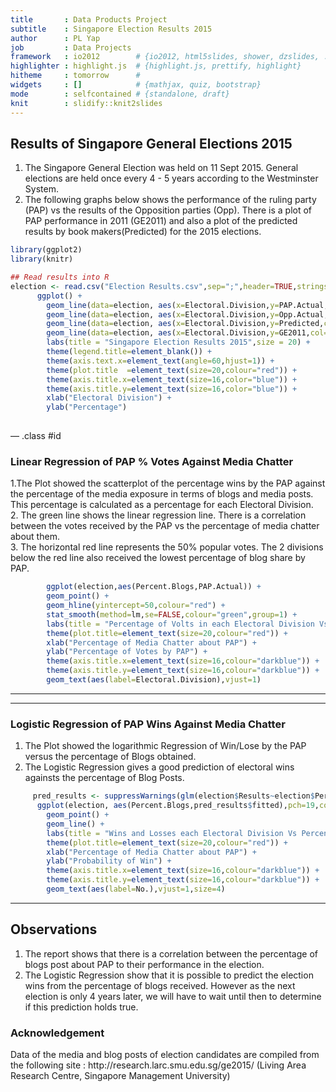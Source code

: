 ```yaml
---
title       : Data Products Project
subtitle    : Singapore Election Results 2015
author      : PL Yap  
job         : Data Projects
framework   : io2012        # {io2012, html5slides, shower, dzslides, ...}
highlighter : highlight.js  # {highlight.js, prettify, highlight}
hitheme     : tomorrow      # 
widgets     : []            # {mathjax, quiz, bootstrap}
mode        : selfcontained # {standalone, draft}
knit        : slidify::knit2slides
---
```


## Results of Singapore General Elections 2015  

1. The Singapore General Election was held on 11 Sept 2015. General elections are held once every 4 - 5 years according to the Westminster System.  
2. The following graphs below shows the performance of the ruling party (PAP) vs the results of the Opposition parties (Opp). There is a plot of PAP performance in 2011 (GE2011) and also a plot of the predicted results by book makers(Predicted) for the 2015 elections.  
```r
library(ggplot2)
library(knitr)

## Read results into R 
election <- read.csv("Election Results.csv",sep=";",header=TRUE,stringsAsFactors = FALSE)
      ggplot() +
        geom_line(data=election, aes(x=Electoral.Division,y=PAP.Actual,col="PAP",group=1)) +
        geom_line(data=election, aes(x=Electoral.Division,y=Opp.Actual,col="Opp",group=2)) +
        geom_line(data=election, aes(x=Electoral.Division,y=Predicted,col="Predict", group=3)) +
        geom_line(data=election, aes(x=Electoral.Division,y=GE2011,col="GE2011", group=4)) +
        labs(title = "Singapore Election Results 2015",size = 20) +
        theme(legend.title=element_blank()) +
        theme(axis.text.x=element_text(angle=60,hjust=1)) +
        theme(plot.title  =element_text(size=20,colour="red")) +
        theme(axis.title.x=element_text(size=16,color="blue")) +
        theme(axis.title.y=element_text(size=16,color="blue")) +
        xlab("Electoral Division") +
        ylab("Percentage")         
      
```

--- .class #id

### Linear Regression of PAP % Votes Against Media Chatter  

1.The Plot showed the scatterplot of the percentage wins by the PAP against the percentage of the media
exposure in terms of blogs and media posts. This percentage is calculated as a percentage for each
Electoral Division.  
2. The green line shows the linear regression line. There is a correlation between the votes received by the PAP vs the percentage of media chatter about them.  
3. The horizontal red line represents the 50% popular votes. The 2 divisions below the red line also received the lowest percentage of blog share by PAP.  
```r
        ggplot(election,aes(Percent.Blogs,PAP.Actual)) +
        geom_point() +
        geom_hline(yintercept=50,colour="red") +
        stat_smooth(method=lm,se=FALSE,colour="green",group=1) +
        labs(title = "Percentage of Volts in each Electoral Division Vs Percentage of Media Chatter") +
        theme(plot.title=element_text(size=20,colour="red")) +
        xlab("Percentage of Media Chatter about PAP") +
        ylab("Percentage of Votes by PAP") +
        theme(axis.title.x=element_text(size=16,colour="darkblue")) +
        theme(axis.title.y=element_text(size=16,colour="darkblue")) +
        geom_text(aes(label=Electoral.Division),vjust=1)    
```
--- 

--- 

### Logistic Regression of PAP Wins Against Media Chatter  

1. The Plot showed the logarithmic Regression of Win/Lose by the PAP versus the percentage of Blogs obtained.  
2. The Logistic Regression gives a good prediction of electoral wins againsts the percentage of Blog Posts.  
```r
     pred_results <- suppressWarnings(glm(election$Results~election$Percent.Blogs,family="binomial"))
      ggplot(election, aes(Percent.Blogs,pred_results$fitted),pch=19,col="blue") +
        geom_point() +
        geom_line() +
        labs(title = "Wins and Losses each Electoral Division Vs Percentage of Media Chatter") +
        theme(plot.title=element_text(size=20,colour="red")) +
        xlab("Percentage of Media Chatter about PAP") +
        ylab("Probability of Win") +
        theme(axis.title.x=element_text(size=16,colour="darkblue")) +
        theme(axis.title.y=element_text(size=16,colour="darkblue")) +
        geom_text(aes(label=No.),vjust=1,size=4)
```

---

## Observations

1. The report shows that there is a correlation between the percentage of blogs post about PAP to their performance in the election.
2. The Logistic Regression show that it is possible to predict the election wins from the percentage of blogs received. However as the next election is only 4 years later, we will have to wait until then to determine if this prediction holds true.


### Acknowledgement

Data of the media and blog posts of election candidates are compiled from the following site :
http://research.larc.smu.edu.sg/ge2015/ (Living Area Research Centre, Singapore Management University)




